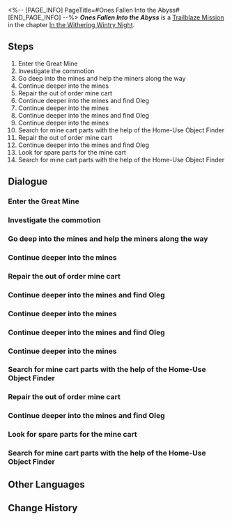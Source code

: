 <%-- [PAGE_INFO]
PageTitle=#Ones Fallen Into the Abyss#
[END_PAGE_INFO] --%>
{{Stub|Dialogue, characters, and location(s)}}
{{Mission Infobox
|id            = 1010501
|title         = 
|image         = Mission Ones Fallen Into the Abyss.png
|type          = Trailblaze
|event_name    = 
|chapter       = In the Withering Wintry Night
|requirements  = [[Trailblaze Mission]] ''[[Ones Fallen Into the Abyss]]'' completed
|summary       = <!--official mission summary from Fate's Atlas-->
|characters    = <!--characters that appear in this mission-->
|startLocation = <!--location as it intially appears on the mission screen-->
|world         = <!--i.e. Penacony-->
|area          = <!--i.e. A Child's Dream-->
|prev          = 
|next          = A Sunset Rendezvous
|exp           = 600
|credits       = 
|stellarJade   = 
|other         = {{Card List|Enigmatic Ectostella*2; Adventure Log*6; Condensed Aether*3; "Faded Sun"*1|delim=;}}
}}
'''''Ones Fallen Into the Abyss''''' is a [[Trailblaze Mission]] in the chapter [[In the Withering Wintry Night]].

==Steps==
# Enter the Great Mine
# Investigate the commotion
# Go deep into the mines and help the miners along the way
# Continue deeper into the mines
# Repair the out of order mine cart
# Continue deeper into the mines and find Oleg
# Continue deeper into the mines
# Continue deeper into the mines and find Oleg
# Continue deeper into the mines
# Search for mine cart parts with the help of the Home-Use Object Finder
# Repair the out of order mine cart
# Continue deeper into the mines and find Oleg
# Look for spare parts for the mine cart
# Search for mine cart parts with the help of the Home-Use Object Finder

<!--
==Gameplay Notes==

--><!--
==Trial Character==

-->
==Dialogue==
{{Stub Dialogue}}
===Enter the Great Mine===
{{Mission Description|type=trailblaze|location=<!--to be added-->|Just as your crew and Bronya are being surrounded by the enemies, Seele, backbone of Wildfire arrives just in time to save her but immediately turns to confront her after.<br />In the end, Seele finally reveals her reason for being there: Oleg, leader of Wildfire is asking for an audience with the noble girl from the surface.<br />Naturally, you can't pass up on this opportunity to get in touch with Wildfire. All you have to do is to find Seele in the mines... But where is she?}}
{{Dialogue Start}}
:{{tx}}
{{Dialogue End}}

===Investigate the commotion===
{{Mission Description|type=trailblaze|location=<!--to be added-->|update|After arriving at the mines, you realize that things have been turned upside-down here: The miners of this mine have gotten into a violent confrontation with the vagrants.<br />The miners that succeeded in fleeing the scene were petrified and the ones that didn't might be in dire straits. The miners' families are all crowded around the mine entrance...<br />You notice that Chief Oleg probably isn't here. It seems like you'll have to assist Wildfire in settling the unrest before being able to meet him.}}
{{Dialogue Start}}
:{{tx}}
{{Dialogue End}}

===Go deep into the mines and help the miners along the way===
{{Mission Description|type=trailblaze|location=<!--to be added-->|update|On the way deeper into the mines, you can hear the constant screams in the distance. It is obvious that things have gotten pretty serious, you must help the fleeing miners along the way.<br />However, for some reason, you seem to be able to hear the sound of someone snoring...<br />Could it be that you're having hallucinations from the fatigue of travel?}}
{{Dialogue Start}}
:{{tx}}
{{Dialogue End}}

===Continue deeper into the mines===
{{Mission Description|type=trailblaze|location=<!--to be added-->|update|On the way deeper into the mines, you can hear the constant screams in the distance. It is obvious that things have gotten pretty serious, you must help the fleeing miners along the way.<br />You run into a group of marauding vagrants taking advantage of the chaos... It's time to teach them a lesson!}}
{{Dialogue Start}}
:{{tx}}
{{Dialogue End}}

===Repair the out of order mine cart===
{{Mission Description|type=trailblaze|location=<!--to be added-->|update|The way forward is cut off by a mine cart out of order. With Seele's instructions, you decide to search for backup parts in the area to repair the mine cart and move it out of the way.<br />"It's gonna be hectic trying to look for the parts." You can't help but picture Mr. Yang destroying the cart with his black hole.}}
{{Dialogue Start}}
:{{tx}}
{{Dialogue End}}

===Continue deeper into the mines and find Oleg===
{{Mission Description|type=trailblaze|location=<!--to be added-->|update|You fix the out of order mine cart and move it out of the way, opening the path continuing downward.<br />This is near the bottom of the mines and you notice Seele's cautious expression and sharp gaze...<br />Her expression is normally scary enough already, so what is it that would make her show an even more serious look? You're not sure, but there is one thing that you are certain of...<br />Danger is closing in and you should make yourself prepared.}}
{{Dialogue Start}}
:{{tx}}
{{Dialogue End}}

===Continue deeper into the mines===
{{Mission Description|type=trailblaze|location=<!--to be added-->|update|The crisis in the mines is no more, and most of the Wildfire members have left the spot, escorting miners to safety along with them.<br />However, Seele has not yet brought her captive, Bronya, to the chief, and you haven't had the chance to meet this important figure, a meeting with whom is the biggest motive behind this journey.<br />Continue deeper into the mine!}}
{{Dialogue Start}}
:{{tx}}
{{Dialogue End}}

===Continue deeper into the mines and find Oleg===
{{Mission Description|type=trailblaze|location=<!--to be added-->|update|You fix the out of order mine cart and move it out of the way, opening the path continuing downward.<br />This is near the bottom of the mines and you notice Seele's cautious expression and sharp gaze...<br />Her expression is normally scary enough already, so what is it that would make her show an even more serious look? You're not sure, but there is one thing that you are certain of...<br />Danger is closing in and you should make yourself prepared.}}
{{Dialogue Start}}
:{{tx}}
{{Dialogue End}}

===Continue deeper into the mines===
{{Mission Description|type=trailblaze|location=<!--to be added-->|update|On the way deeper into the mines, you can hear the constant screams in the distance. It is obvious that things have gotten pretty serious, you must help the fleeing miners along the way.<br />You hear people arguing from deeper inside the mines. Maybe the local miners have run into trouble...<br />Be careful and guarantee the safety of the miners!}}
{{Dialogue Start}}
:{{tx}}
{{Dialogue End}}

===Search for mine cart parts with the help of the Home-Use Object Finder===
{{Mission Description|type=trailblaze|location=<!--to be added-->|update|The crisis in the mines is no more, and most of the Wildfire members have left the spot, escorting miners to safety along with them.<br />However, Seele has not yet brought her captive, Bronya, to the chief, and you haven't had the chance to meet this important figure, a meeting with whom is the biggest motive behind this journey.<br />Luckily, you happen to have picked up a Findie, a product from the Interastral Peace Corporation with the purpose of searching for things. Someone must have left behind in the mines. Maybe it can lead you to the parts required to fix the mine cart...}}
{{Dialogue Start}}
:{{tx}}
{{Dialogue End}}

===Repair the out of order mine cart===
{{Mission Description|type=trailblaze|location=<!--to be added-->|update|The way forward is cut off by a mine cart out of order. With Seele's instructions, you decide to search for backup parts in the area to repair the mine cart and move it out of the way.<br />"It's gonna be hectic trying to look for the parts." You can't help but picture Mr. Yang destroying the cart with his black hole.}}
{{Dialogue Start}}
:{{tx}}
{{Dialogue End}}

===Continue deeper into the mines and find Oleg===
{{Mission Description|type=trailblaze|location=<!--to be added-->|update|You fix the out of order mine cart and move it out of the way, opening the path continuing downward.<br />This is near the bottom of the mines and you notice Seele's cautious expression and sharp gaze...<br />Her expression is normally scary enough already, so what is it that would make her show an even more serious look? You're not sure, but there is one thing that you are certain of...<br />Danger is closing in and you should make yourself prepared.}}
{{Dialogue Start}}
:{{tx}}
{{Dialogue End}}

===Look for spare parts for the mine cart===
{{Mission Description|type=trailblaze|location=<!--to be added-->|update|The crisis in the mines is no more, and most of the Wildfire members have left the spot, escorting miners to safety along with them.<br />However, Seele has not yet brought her captive, Bronya, to the chief, and you haven't had the chance to meet this important figure, a meeting with whom is the biggest motive behind this journey.<br />And yet, the way forward is cut off by a mine cart out of order.<br />"Bang, bang!" You can't help but picture Mr. Yang destroying the cart with his black hole.}}
{{Dialogue Start}}
:{{tx}}
{{Dialogue End}}

===Search for mine cart parts with the help of the Home-Use Object Finder===
{{Mission Description|type=trailblaze|location=<!--to be added-->|update|The crisis in the mines is no more, and most of the Wildfire members have left the spot, escorting miners to safety along with them.<br />However, Seele has not yet brought her captive, Bronya, to the chief, and you haven't had the chance to meet this important figure, a meeting with whom is the biggest motive behind this journey.<br />And yet, the way forward is cut off by a mine cart out of order.<br />Luckily, you happen to have picked up a Findie, a product from the Interastral Peace Corporation with the purpose of searching for things. Someone must have left behind in the mines. Maybe it can lead you to the parts required to fix the mine cart...}}
{{Dialogue Start}}
:{{tx}}
{{Dialogue End}}

==Other Languages==
{{Other Languages
|en   = Ones Fallen Into the Abyss
|zhs  = 他们有多少人已掉进深渊
|zht  = 他們有多少人已掉進深淵
|ja   = 深淵に落ちた人数
|ko   = 심연으로 추락한 자들
|es   = Los caídos en el abismo
|fr   = Ceux qui sont tombés dans l'abîme
|ru   = Уж сколько их упало в эту бездну
|th   = มีกี่คนที่ตกไปในเหวลึก
|vi   = Bao Nhiêu Người Trong Số Họ Đã Rơi Xuống Vực Sâu
|de   = In den Abgrund Gefallene
|id   = Banyak dari Mereka yang Jatuh ke Jurang
|pt   = Aqueles que Caíram no Abismo
}}

==Change History==
{{Change History|1.0}}
